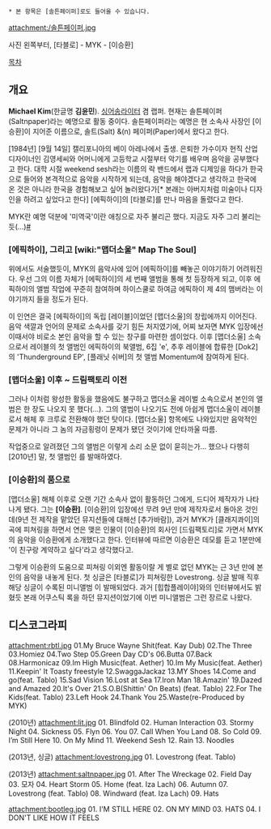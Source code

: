  * 본 항목은 [솔튼페이퍼]로도 들어올 수 있습니다.

attachment:/솔튼페이퍼.jpg

사진 왼쪽부터, [타블로] - MYK - [이승환]

[[목차]]

== 개요 ==
'''Michael Kim'''(한글명 '''김윤민'''). [[싱어송라이터]] 겸 랩퍼. 현재는 솔튼페이퍼(Saltnpaper)라는 예명으로 활동 중이다. 솔튼페이퍼라는 예명은 현 소속사 사장인 [이승환]이 지어준 이름으로, 솔트(Salt) &(n) 페이퍼(Paper)에서 왔다고 한다.

[1984년] [9월 14일] 캘리포니아의 베이 아레나에서 출생. 은퇴한 가수이자 현직 산업디자이너인 김영세씨와 어머니에게 고등학교 시절부터 악기를 배우며 음악을 공부했다고 한다. 대학 시절 weekend sesh라는 이름의 락 밴드에서 랩과 디제잉을 하다가 한국으로 들어와 본격적으로 음악을 시작하게 되는데, 음악을 해야겠다고 생각하고 한국에 온 것은 아니라 한국을 경험해보고 싶어 놀러왔다가[* 본래는 아버지처럼 미술이나 디자인을 하려고 싶었다고 한다] [에픽하이]의 [타블로]를 만나 마음을 돌렸다고 한다.

MYK란 예명 덕분에 '미역국'이란 애칭으로 자주 불리곤 했다. 지금도 자주 그리 불리는듯(...)[https://twitter.com/realmithrajin/status/522681338541772801 #]

=== [에픽하이], 그리고 [wiki:"맵더소울" Map The Soul] ===
위에서도 서술했듯이, MYK의 음악사에 있어 [에픽하이]를 빼놓곤 이야기하기 어려워진다. 우선 그의 이름 자체가 [에픽하이]의 세 번째 앨범을 통해 첫 등장하게 되고, 이후 에픽하이의 앨범 작업에 꾸준히 참여하며 하이스쿨로 하여금 에픽하이 제 4의 맴버라는 이야기까지 들을 정도가 된다.

이 인연은 결국 [에픽하이]의 독립 [레이블]이었던 [맵더소울]의 창립에까지 이어진다. 음악 색깔과 언어의 문제로 소속사를 갖기 힘든 처지였기에, 어찌 보자면 MYK 입장에선 이때서야 비로소 본인 음악을 할 수 있는 창구를 마련한 셈이었다. 이후 [맵더소울] 소속으로서 레이블의 첫 앨범인 에픽하이의 북앨범, 6집 'e', 추후 레이블에 합류한 [Dok2]의 'Thunderground EP', [플래닛 쉬버]의 첫 앨범 Momentum에 참여하게 된다.

=== [맵더소울] 이후 ~ 드림팩토리 이전 ===
그러나 이처럼 왕성한 활동을 했음에도 불구하고 맵더소울 레이벌 소속으로서 본인의 앨범은 한 장도 나오지 못 했다(…). 그의 앨범이 나오기도 전에 아쉽게 맵더소울이 레이블로서 해체 후 크루로 전환해야 했던 탓이다. [맵더소울] 항목에도 나와있지만 음악적인 문제가 아니라 그 놈의 자금횡령이 문제가 됐던 것이기에 안타까울 따름.

작업중으로 알려졌던 그의 앨범은 이렇게 소리 소문 없이 묻히는가... 했으나 다행히 [2010년] 말, 첫 앨범인 <Lost in Translations EP>를 발매하였다.

=== [이승환]의 품으로 ===
[맵더소울] 해체 이후로 오랜 기간 소속사 없이 활동하던 그에게, 드디어 제작자가 나타나게 됐다. 그는 '''[이승환]'''. [이승환]의 입장에선 무려 9년 만에 제작자로서 돌아온 것인데(9년 전 제작을 맡았던 뮤지션들에 대해선 [추가바람]), 과거 MYK가 [클래지콰이]의 곡에 피쳐링을 하면서 연은 맺은 인물이 [이승환]의 회사인 [드림팩토리]로 가면서 MYK의 음악을 이승환에게 소개했다고 한다. 인터뷰에 따르면 이승환은 데모를 듣고 1분만에 '이 친구랑 계약하고 싶다'라고 생각했다고.

그렇게 이승환의 도움으로 피쳐링 이외엔 활동이랄 게 별로 없던 MYK는 근 3년 만에 본인의 음악을 내놓게 된다. 첫 싱글은 [타블로]가 피쳐링한 Lovestrong. 싱글 발매 직후 해당 싱글이 수록된 미니앨범 <Saltnpaper Mini Album>이 발매되었다. 과거 [힙합플레이야]와의 인터뷰에서도 밝혔듯 본래 어쿠스틱 록을 하던 뮤지션이었기에 이번 미니앨범은 그런 장르로 나왔다.

== 디스코그라피 ==
<Read Between the Lines>
attachment:rbtl.jpg
01.My Bruce Wayne Shit(feat. Kay Dub)
02.The Three
03.Homiez
04.Two Step
05.Green Day CD's
06.Butta
07.Back
08.Harmonicaz
09.Im High Music(feat. Aether)
10.Im My Music(feat. Aether)
11.Keepin' It Toasty freestyle
12.SwaggaJackaz
13.MY Shoes
14.Come and go(feat. Tablo)
15.Sad Vision
16.Lost at Sea
17.Iron Man
18.Amazin'
19.Dazed and Amazed
20.It's Over
21.S.O.B(Shittin' On Beats) (feat. Tablo)
22.For The Kids(feat. Tablo)
23.Left Hook
24.Thank You
25.Waste(re-Produced by MYK)

<Lost in Translation EP> (2010년)
attachment:lit.jpg
01. Blindfold
02. Human Interaction
03. Stormy Night
04. Sickness
05. Flyn
06. You
07. Call When You Land
08. So Cold
09. I’m Still Here
10. On My Mind
11. Weekend Sesh
12. Rain
13. Noodles

<Lovestrong> (2013년, 싱글)
attachment:lovestrong.jpg
01. Lovestrong (feat. Tablo)

<SALTNPAPER Mini Album> (2013년)
attachment:saltnpaper.jpg
01. After The Wreckage
02. Field Day
03. 모자
04. Heart Storm
05. Home (feat. Iza Lach)
06. Autumn
07. Lovestrong (feat. Tablo)
08. Windward (feat. Iza Lach)
09. Hats

<Bootleg>
attachment:bootleg.jpg
01. I'M STILL HERE
02. ON MY MIND
03. HATS
04. I DON'T LIKE HOW IT FEELS
